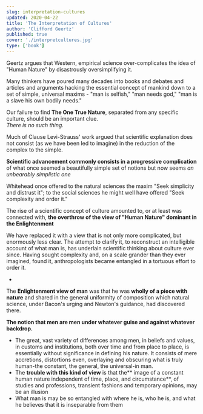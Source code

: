 ```yaml
---
slug: interpretation-cultures
updated: 2020-04-22
title: 'The Interpretation of Cultures'
author: 'Clifford Geertz'
published: true
cover: './interpretcultures.jpg'
type: ['book']
---
```


Geertz argues that Western, empirical science over-complicates the idea of "Human Nature" by disastrously oversimplifying it.

Many thinkers have poured many decades into books and debates and articles and arguments hacking the essential concept of mankind down to a set of simple, universal maxims - "man is selfish," "man needs god," "man is a slave his own bodily needs."

Our failure to find **The One True Nature**, separated from any specific culture, should be an important clue.  
_There is no such thing._

Much of Clause Levi-Strauss' work argued that scientific explanation does not consist (as we have been led to imag­ine) in the reduction of the complex to the simple.

**Scientific advancement commonly consists in a progressive complication** of what once seemed a beautifully simple set of notions but now seems _an unbearably simplistic one_

Whitehead once offered to the natural sciences the maxim "Seek simplicity and distrust it"; to the social sciences he might well have offered "Seek complexity and order it."

The rise of a scientific concept of culture amounted to, or at least was connected with, **the overthrow of the view of "Human Nature" dominant in the Enlightenment**

We have replaced it with a view that is not only more complicated, but enormously less clear.
The attempt to clarify it, to reconstruct an intelligible account of what man is, has underlain scientific thinking about culture ever since.
Having sought complexity and, on a scale grander than they ever imag­ined, found it, anthropologists became entangled in a tortuous effort to order it.

 - 

The **Enlightenment view of man** was that he was **wholly of a piece with nature** and shared in the general uniformity of composition which natural science, under Bacon's urging and Newton's guidance, had discovered there.

**The notion that men are men under whatever guise and against whatever backdrop.**

- The great, vast variety of differences among men, in be­liefs and values, in customs and institutions, both over time and from place to place, is essentially without significance in defining his nature. It consists of mere accretions, distortions even, overlaying and obscur­ing what is truly human-the constant, the general, the universal-in man.
- The **trouble with this kind of view** is that the** image of a constant human nature inde­pendent of time, place, and circumstance**, of studies and professions, transient fashions and temporary opinions, may be an illusion
- What man is may be so entangled with where he is, who he is, and what he believes that it is inseparable from them